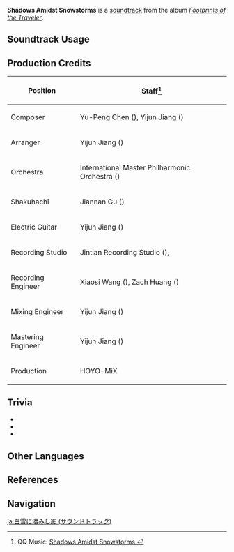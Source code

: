 {{Soundtrack Infobox
|title          = Shadows Amidst Snowstorms
|image          = Footprints of the Traveler.png
|album          = Footprints of the Traveler
|album2         = Footprints of the Traveler (CN)
|disc           =
|number         = 10
|number2        = 10
|featured       =
|featured2      =
|featured3      =
|featured_disc  =
|featured_disc2 =
|featured_disc3 =
|youtube_id     = PAdm41t5GZY
|spotify_id     = 4bWYfeajfjh8MxZ2deO85I
|previous       = Into the Perilous Labyrinth of Fog (Soundtrack)
|next           = Fleeting Colors in Flight (Soundtrack)
}}
'''Shadows Amidst Snowstorms''' is a [[soundtrack]] from the album ''[[Footprints of the Traveler]]''.

==Soundtrack Usage==
{{Soundtrack Usage
|mediaoriginal=Version Trailer;;2.3
|eventgameplay = Iridescent Arataki Rockin' for Life Tour de Force of Awesomeness//Event Venue interface
}}

==Production Credits==
{| class="wikitable"
! Position
! Staff<ref>QQ Music: [https://y.qq.com/n/ryqq/songDetail/0003Xkxx0z7Usx Shadows Amidst Snowstorms {{zh|皑尘与雪影}}]</ref>
|-
! Composer
| Yu-Peng Chen ({{zh|陈致逸}}), Yijun Jiang ({{zh|姜以君}})
|-
! Arranger
| Yijun Jiang ({{zh|姜以君}})
|-
! Orchestra
| International Master Philharmonic Orchestra ({{zh|国际首席爱乐乐团}})
|-
! Shakuhachi
| Jiannan Gu ({{zh|顾剑楠}})
|-
! Electric Guitar
| Yijun Jiang ({{zh|姜以君}})
|-
! Recording Studio
| Jintian Recording Studio ({{zh|金田录音棚}}), {{Not a Typo|52Hz Studio}}
|-
! Recording Engineer
| Xiaosi Wang ({{zh|王小四}}), Zach Huang ({{zh|黄巍}})
|-
! Mixing Engineer
| Yijun Jiang ({{zh|姜以君}})
|-
! Mastering Engineer
| Yijun Jiang ({{zh|姜以君}})
|-
! Production
| HOYO-MiX
|}

==Trivia==
* {{Transclude|Astute and Fearless Leader|GorouLeitmotif|section=1}}
* {{Transclude|Take This!|IttoLeitmotif|section=1}}
* {{Transclude|Contemplation in Snow|AlbedoLeitmotif|section=1}}

==Other Languages==
{{Other Languages|Version/2.3}}

==References==
{{Reflist}}

==Navigation==
{{Soundtrack Navbox|Footprints of the Traveler}}

[[ja:白雪に潜みし影 (サウンドトラック)]]
